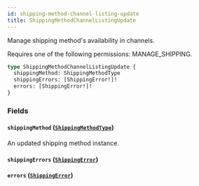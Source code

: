 ```yaml
---
id: shipping-method-channel-listing-update
title: ShippingMethodChannelListingUpdate
---
```


Manage shipping method's availability in channels.

Requires one of the following permissions: MANAGE_SHIPPING.

```graphql
type ShippingMethodChannelListingUpdate {
  shippingMethod: ShippingMethodType
  shippingErrors: [ShippingError!]!
  errors: [ShippingError!]!
}
```

### Fields

#### `shippingMethod` ([`ShippingMethodType`](../../../developer/api-reference/objects/shipping-method-type))

An updated shipping method instance.

#### `shippingErrors` ([`ShippingError`](../../../developer/api-reference/objects/shipping-error))

#### `errors` ([`ShippingError`](../../../developer/api-reference/objects/shipping-error))
